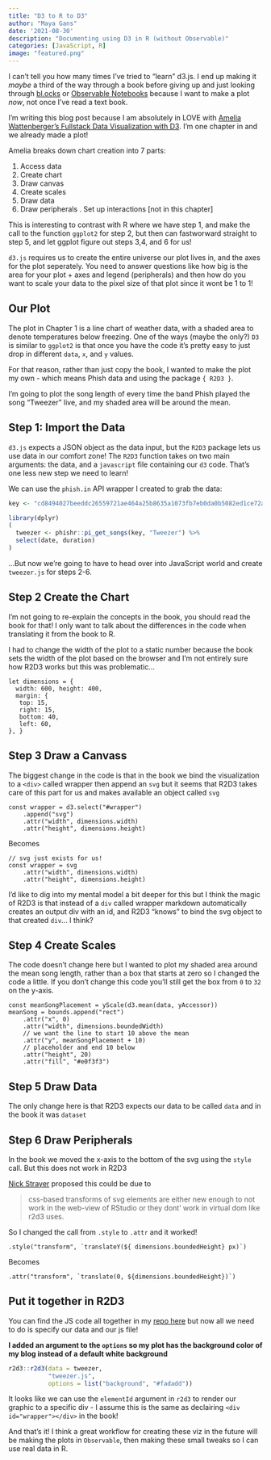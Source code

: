 ```yaml
---
title: "D3 to R to D3"
author: "Maya Gans"
date: '2021-08-30'
description: "Documenting using D3 in R (without Observable)"
categories: [JavaScript, R]
image: "featured.png"
---
```


I can't tell you how many times I've tried to "learn" d3.js. I end up making it *maybe* a third of the way through a book before giving up and just looking through [bl.ocks](https://bl.ocks.org/) or [Observable Notebooks](https://observablehq.com/) because I want to make a plot *now*, not once I've read a text book.

I'm writing this blog post because I am absolutely in LOVE with [Amelia Wattenberger's Fullstack Data Visualization with D3](https://www.amazon.com/Fullstack-Data-Visualization-beautiful-visualizations/dp/0991344650). I'm one chapter in and we already made a plot!
                                                                   
Amelia breaks down chart creation into 7 parts:
                                                                   
1. Access data
2. Create chart
3. Draw canvas
4. Create scales
5. Draw data
6. Draw peripherals
. Set up interactions [not in this chapter]
                                                                 
This is interesting to contrast with R where we have step 1, and make the call to the function `ggplot2` for step 2, but then can fastworward straight to step 5, and let ggplot figure out steps 3,4, and 6 for us! 
                                                                   
`d3.js` requires us to create the entire universe our plot lives in, and the axes for the plot seperately. You need to answer questions like how big is the area for your plot + axes and legend (peripherals) and then how do you want to scale your data to the pixel size of that plot since it wont be 1 to 1! 
                                                                   
## Our Plot
                                                                   
The plot in Chapter 1 is a line chart of weather data, with a shaded area to denote temperatures below freezing. One of the ways (maybe the only?) `D3` is similar to `ggplot2` is that once you have the code it's pretty easy to just drop in different `data`, `x`, and `y` values.

For that reason, rather than just copy the book, I wanted to make the plot my own - which means Phish data and using the package `{ R2D3 }`. 

I'm going to plot the song length of every time the band Phish played the song "Tweezer" live, and my shaded area will be around the mean.
                                                                 
## Step 1: Import the Data 
                                                                 
`d3.js` expects a JSON object as the data input, but the `R2D3` package lets us use data in our comfort zone! The `R2D3` function takes on two main arguments: the data, and a `javascript` file containing our `d3` code. That's one less new step we need to learn!

We can use the `phish.in` API wrapper I created to grab the data:

```r
key <- "cd8494027beeddc26559721ae464a25b8635a1073fb7eb0da0b5082ed1ce72a30e21e2a9dfecd311fc9bf163848a2bd6"
```

```r
library(dplyr)
(
  tweezer <- phishr::pi_get_songs(key, "Tweezer") %>%
  select(date, duration)
)
```

...But now we're going to have to head over into JavaScript world and create `tweezer.js` for steps 2-6.

## Step 2 Create the Chart
                                                                 
I'm not going to re-explain the concepts in the book, you should read the book for that! I only want to talk about the differences in the code when translating it from the book to R.

I had to change the width of the plot to a static number because the book sets the width of the plot based on the browser and I'm not entirely sure how R2D3 works but this was problematic...
                                                                 
```
let dimensions = {
  width: 600, height: 400,
  margin: {
   top: 15,
   right: 15,
   bottom: 40,
   left: 60,
}, }
```
                                                                 
## Step 3 Draw a Canvass
                                                                 
The biggest change in the code is that in the book we bind the visualization to a `<div>` called wrapper then append an `svg` but it seems that R2D3 takes care of this part for us and makes available an object called `svg`
                                                                 
```
const wrapper = d3.select("#wrapper") 
    .append("svg")
    .attr("width", dimensions.width)
    .attr("height", dimensions.height)
```
                                                                 
Becomes 
                                                                 
```
// svg just exists for us! 
const wrapper = svg
    .attr("width", dimensions.width)
    .attr("height", dimensions.height)
```
                                                                 
I'd like to dig into my mental model a bit deeper for this but I think the magic of R2D3 is that instead of a `div` called wrapper markdown automatically creates an output div with an id, and R2D3 "knows" to bind the svg object to that created `div`... I think?

## Step 4 Create Scales

The code doesn't change here but I wanted to plot my shaded area around the mean song length, rather than a box that starts at zero so I changed the code a little. If you don't change this code you'll still get the box from `0` to `32` on the y-axis.
        
```                                                         
const meanSongPlacement = yScale(d3.mean(data, yAccessor))
meanSong = bounds.append("rect")
    .attr("x", 0)
    .attr("width", dimensions.boundedWidth)
    // we want the line to start 10 above the mean
    .attr("y", meanSongPlacement + 10)
    // placeholder and end 10 below
    .attr("height", 20)
    .attr("fill", "#e0f3f3")
```

## Step 5 Draw Data
                                                                 
The only change here is that R2D3 expects our data to be called `data` and in the book it was `dataset`

## Step 6 Draw Peripherals
                                                                 
In the book we moved the x-axis to the bottom of the svg using the `style` call. But this does not work in R2D3
                                                                 
[Nick Strayer](https://twitter.com/NicholasStrayer) proposed this could be due to

> css-based transforms of svg elements are either new enough to not work in the web-view of RStudio or they dont' work in virtual dom like r2d3 uses.

So I changed the call from `.style` to `.attr` and it worked!

```
.style("transform", `translateY(${ dimensions.boundedHeight} px)`)
```

Becomes 

```
.attr("transform", `translate(0, ${dimensions.boundedHeight})`)
```

## Put it together in R2D3

You can find the JS code all together in my [repo here](https://github.com/MayaGans/BayesianBabe/blob/master/content/post/2020-08-27-d3-to-r-to-d3/tweezer.js) but now all we need to do is specify our data and our js file!

**I added an argument to the `options` so my plot has the background color of my blog instead of a default white background**

```r
r2d3::r2d3(data = tweezer, 
           "tweezer.js",
           options = list("background", "#fadadd"))
```

:::note
It looks like we can use the `elementId` argument in `r2d3` to render our graphic to a specific div - I assume this is the same as declairing `<div id="wrapper"></div>` in the book!
:::

And that's it! I think a great workflow for creating these viz in the future will be making the plots in `Observable`, then making these small tweaks so I can use real data in R.
